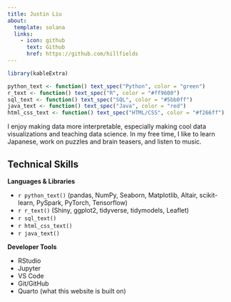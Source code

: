 ```yaml
---
title: Justin Liu
about:
  template: solana
  links:
    - icon: github
      text: Github
      href: https://github.com/hillfields
---
```


```r
library(kableExtra)

python_text <- function() text_spec("Python", color = "green")
r_text <- function() text_spec("R", color = "#ff9600")
sql_text <- function() text_spec("SQL", color = "#5bb0ff")
java_text <- function() text_spec("Java", color = "red")
html_css_text <- function() text_spec("HTML/CSS", color = "#f266ff")
```

I enjoy making data more interpretable, especially making cool data visualizations and teaching data science. In my free time, I like to learn Japanese, work on puzzles and brain teasers, and listen to music.

## Technical Skills

**Languages & Libraries**

-   `r python_text()` (pandas, NumPy, Seaborn, Matplotlib, Altair, scikit-learn, PySpark, PyTorch, Tensorflow)
-   `r r_text()` (Shiny, ggplot2, tidyverse, tidymodels, Leaflet)
-   `r sql_text()`
-   `r html_css_text()`
-   `r java_text()`

**Developer Tools**

-   RStudio
-   Jupyter
-   VS Code
-   Git/GitHub
-   Quarto (what this website is built on)
